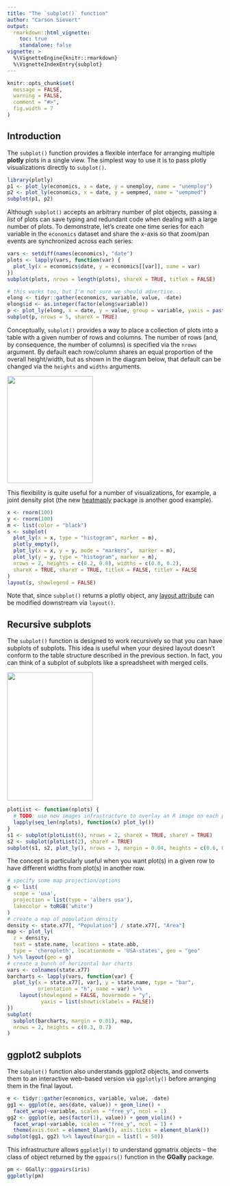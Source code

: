 ```yaml
---
title: "The `subplot()` function"
author: "Carson Sievert"
output: 
  rmarkdown::html_vignette:
    toc: true
    standalone: false
vignette: >
  %\VignetteEngine{knitr::rmarkdown} 
  %\VignetteIndexEntry{subplot}
---
```


```r
knitr::opts_chunk$set(
  message = FALSE, 
  warning = FALSE,
  comment = "#>",
  fig.width = 7
)
```

## Introduction

The `subplot()` function provides a flexible interface for arranging multiple **plotly** plots in a single view. The simplest way to use it is to pass plotly visualizations directly to `subplot()`.

```r
library(plotly)
p1 <- plot_ly(economics, x = date, y = unemploy, name = "unemploy")
p2 <- plot_ly(economics, x = date, y = uempmed, name = "uempmed")
subplot(p1, p2)
```

Although `subplot()` accepts an arbitrary number of plot objects, passing a _list_ of plots can save typing and redundant code when dealing with a large number of plots. To demonstrate, let's create one time series for each variable in the `economics` dataset and share the x-axis so that zoom/pan events are synchronized across each series:

```r
vars <- setdiff(names(economics), "date")
plots <- lapply(vars, function(var) {
  plot_ly(x = economics$date, y = economics[[var]], name = var)
})
subplot(plots, nrows = length(plots), shareX = TRUE, titleX = FALSE)
```

```r
# this works too, but I'm not sure we should advertise...
elong <- tidyr::gather(economics, variable, value, -date)
elong$id <- as.integer(factor(elong$variable))
p <- plot_ly(elong, x = date, y = value, group = variable, yaxis = paste0("y", id))
subplot(p, nrows = 5, shareX = TRUE)
```

Conceptually, `subplot()` provides a way to place a collection of plots into a table with a given number of rows and columns. The number of rows (and, by consequence, the number of columns) is specified via the `nrows` argument. By default each row/column shares an equal proportion of the overall height/width, but as shown in the diagram below, that default can be changed via the `heights` and `widths` arguments.

<div align = "center">
  <img src = "proportions.svg" width="200" height="250" />
</div>

This flexibility is quite useful for a number of visualizations, for example, a joint density plot (the new [heatmaply](https://github.com/talgalili/heatmaply) package is another good example).

```r
x <- rnorm(100)
y <- rnorm(100)
m <- list(color = "black")
s <- subplot(
  plot_ly(x = x, type = "histogram", marker = m), 
  plotly_empty(), 
  plot_ly(x = x, y = y, mode = "markers",  marker = m), 
  plot_ly(y = y, type = "histogram", marker = m),
  nrows = 2, heights = c(0.2, 0.8), widths = c(0.8, 0.2), 
  shareX = TRUE, shareY = TRUE, titleX = FALSE, titleY = FALSE
)
layout(s, showlegend = FALSE)
```

Note that, since `subplot()` returns a plotly object, any [layout attribute](https://plot.ly/r/reference/#layout) can be modified downstream via `layout()`.

## Recursive subplots

The `subplot()` function is designed to work recursively so that you can have subplots of subplots. This idea is useful when your desired layout doesn't conform to the table structure described in the previous section. In fact, you can think of a subplot of subplots like a spreadsheet with merged cells.

<div align = "center">
  <img src = "subplot.svg" width="200" height="300" />
</div>

```r
plotList <- function(nplots) {
  # TODO: use new images infrastructure to overlay an R image on each plot
  lapply(seq_len(nplots), function(x) plot_ly())
}
s1 <- subplot(plotList(6), nrows = 2, shareX = TRUE, shareY = TRUE)
s2 <- subplot(plotList(2), shareY = TRUE)
subplot(s1, s2, plot_ly(), nrows = 3, margin = 0.04, heights = c(0.6, 0.3, 0.1))
```

The concept is particularly useful when you want plot(s) in a given row to have different widths from plot(s) in another row.

```r
# specify some map projection/options
g <- list(
  scope = 'usa',
  projection = list(type = 'albers usa'),
  lakecolor = toRGB('white')
)
# create a map of population density
density <- state.x77[, "Population"] / state.x77[, "Area"]
map <- plot_ly(
  z = density, 
  text = state.name, locations = state.abb,
  type = 'choropleth', locationmode = 'USA-states', geo = "geo"
) %>% layout(geo = g)
# create a bunch of horizontal bar charts 
vars <- colnames(state.x77)
barcharts <- lapply(vars, function(var) {
  plot_ly(x = state.x77[, var], y = state.name, type = "bar", 
          orientation = "h", name = var) %>%
    layout(showlegend = FALSE, hovermode = "y",
           yaxis = list(showticklabels = FALSE))
})
subplot(
  subplot(barcharts, margin = 0.01), map, 
  nrows = 2, heights = c(0.3, 0.7)
)
```

## ggplot2 subplots

The `subplot()` function also understands ggplot2 objects, and converts them to an interactive web-based version via `ggplotly()` before arranging them in the final layout.

```r
e <- tidyr::gather(economics, variable, value, -date)
gg1 <- ggplot(e, aes(date, value)) + geom_line() +
  facet_wrap(~variable, scales = "free_y", ncol = 1)
gg2 <- ggplot(e, aes(factor(1), value)) + geom_violin() +
  facet_wrap(~variable, scales = "free_y", ncol = 1) + 
  theme(axis.text = element_blank(), axis.ticks = element_blank())
subplot(gg1, gg2) %>% layout(margin = list(l = 50))
```

This infrastructure allows `ggplotly()` to understand ggmatrix 
objects -- the class of object returned by the `ggpairs()` function in the 
**GGally** package.

```r
pm <- GGally::ggpairs(iris)
ggplotly(pm)
```




